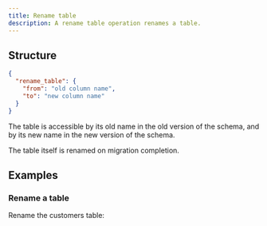 ```yaml
---
title: Rename table
description: A rename table operation renames a table.
---
```


## Structure

```json
{
  "rename_table": {
    "from": "old column name",
    "to": "new column name"
  }
}
```

The table is accessible by its old name in the old version of the schema, and by its new name in the new version of the schema.

The table itself is renamed on migration completion.

## Examples

### Rename a table

Rename the customers table:

<ExampleSnippet example="04_rename_table.json" language="json" />
